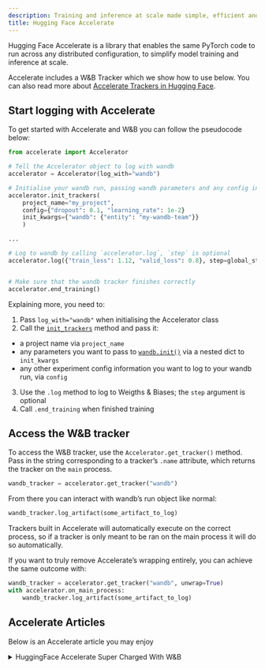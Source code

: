 ```yaml
---
description: Training and inference at scale made simple, efficient and adaptable
title: Hugging Face Accelerate
---
```


Hugging Face Accelerate is a library that enables the same PyTorch code to run across any distributed configuration, to simplify model training and inference at scale.

Accelerate includes a W&B Tracker which we show how to use below. You can also read more about [Accelerate Trackers in Hugging Face](https://huggingface.co/docs/accelerate/main/en/usage_guides/tracking).

## Start logging with Accelerate

To get started with Accelerate and W&B you can follow the pseudocode below:

```python
from accelerate import Accelerator

# Tell the Accelerator object to log with wandb
accelerator = Accelerator(log_with="wandb")

# Initialise your wandb run, passing wandb parameters and any config information
accelerator.init_trackers(
    project_name="my_project", 
    config={"dropout": 0.1, "learning_rate": 1e-2}
    init_kwargs={"wandb": {"entity": "my-wandb-team"}}
    )

...

# Log to wandb by calling `accelerator.log`, `step` is optional
accelerator.log({"train_loss": 1.12, "valid_loss": 0.8}, step=global_step)


# Make sure that the wandb tracker finishes correctly
accelerator.end_training()
```

Explaining more, you need to:
1. Pass `log_with="wandb"` when initialising the Accelerator class
2. Call the [`init_trackers`](https://huggingface.co/docs/accelerate/main/en/package_reference/accelerator#accelerate.Accelerator.init_trackers) method and pass it:
- a project name via `project_name`
- any parameters you want to pass to [`wandb.init()`](/models/ref/python/functions/init) via a nested dict to `init_kwargs`
- any other experiment config information you want to log to your wandb run, via `config`
3. Use the `.log` method to log to Weigths & Biases; the `step` argument is optional
4. Call `.end_training` when finished training

## Access the W&B tracker

To access the W&B tracker, use the `Accelerator.get_tracker()` method. Pass in the string corresponding to a tracker’s `.name` attribute, which returns the tracker on the `main` process.

```python
wandb_tracker = accelerator.get_tracker("wandb")

```
From there you can interact with wandb’s run object like normal:

```python
wandb_tracker.log_artifact(some_artifact_to_log)
```

<Warning>
Trackers built in Accelerate will automatically execute on the correct process, so if a tracker is only meant to be ran on the main process it will do so automatically.

If you want to truly remove Accelerate’s wrapping entirely, you can achieve the same outcome with:

```python
wandb_tracker = accelerator.get_tracker("wandb", unwrap=True)
with accelerator.on_main_process:
    wandb_tracker.log_artifact(some_artifact_to_log)
```
</Warning>

## Accelerate Articles
Below is an Accelerate article you may enjoy

<details>

<summary>HuggingFace Accelerate Super Charged With W&B</summary>

* In this article, we'll look at what HuggingFace Accelerate has to offer and how simple it is to perform distributed training and evaluation, while logging results to W&B.

Read the [Hugging Face Accelerate Super Charged with W&B report](https://wandb.ai/gladiator/HF%20Accelerate%20+%20W&B/reports/Hugging-Face-Accelerate-Super-Charged-with-Weights-Biases--VmlldzoyNzk3MDUx?utm_source=docs&utm_medium=docs&utm_campaign=accelerate-docs).
</details>
<br /><br />
